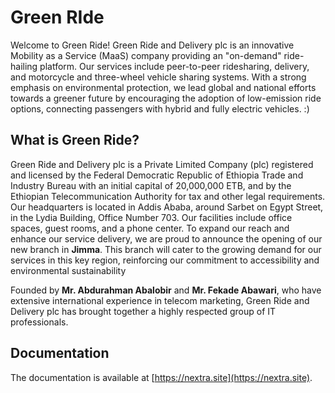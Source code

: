 # Green RIde
 
Welcome to Green Ride! Green Ride and Delivery plc is an innovative Mobility as a Service (MaaS) company 
providing an "on-demand" ride-hailing platform. Our services include peer-to-peer 
ridesharing, delivery, and motorcycle and three-wheel vehicle sharing systems. With a 
strong emphasis on environmental protection, we lead global and national efforts towards 
a greener future by encouraging the adoption of low-emission ride options, connecting 
passengers with hybrid and fully electric vehicles. :)

## What is Green Ride?
Green Ride and Delivery plc is a Private Limited Company (plc) registered and licensed by 
the Federal Democratic Republic of Ethiopia Trade and Industry Bureau with an initial 
capital of 20,000,000 ETB, and by the Ethiopian Telecommunication Authority for tax and 
other legal requirements. Our headquarters is located in Addis Ababa, around Sarbet on 
Egypt Street, in the Lydia Building, Office Number 703. Our facilities include office spaces, 
guest rooms, and a phone center. 
To expand our reach and enhance our service delivery, we are proud to announce the 
opening of our new branch in **Jimma**. This branch will cater to the growing demand for our 
services in this key region, reinforcing our commitment to accessibility and environmental 
sustainability

Founded by **Mr. Abdurahman Abalobir** and **Mr. Fekade Abawari**, who have extensive 
international experience in telecom marketing, Green Ride and Delivery plc has brought 
together a highly respected group of IT professionals.


## Documentation

The documentation is available at [https://nextra.site](https://nextra.site).

